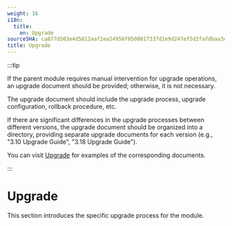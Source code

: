 ```yaml
---
weight: 16
i18n:
  title:
    en: Upgrade
sourceSHA: ca877d503e4d5812aaf2ea24956f0500017337d1e9d247ef5d2fafdbaa3cbd04
title: Upgrade
---
```


:::tip

If the parent module requires manual intervention for upgrade operations, an upgrade document should be provided; otherwise, it is not necessary.

The upgrade document should include the upgrade process, upgrade configuration, rollback procedure, etc.

If there are significant differences in the upgrade processes between different versions, the upgrade document should be organized into a directory, providing separate upgrade documents for each version (e.g., "3.10 Upgrade Guide", "3.18 Upgrade Guide").

You can visit [Upgrade](https://product-doc-guide.alauda.cn/template/upgrade/example.html) for examples of the corresponding documents.

:::

# Upgrade

This section introduces the specific upgrade process for the module.
